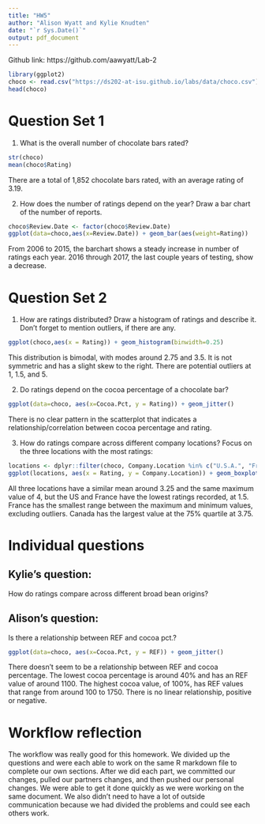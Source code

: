```yaml
---
title: "HW5"
author: "Alison Wyatt and Kylie Knudten"
date: "`r Sys.Date()`" 
output: pdf_document
---
```

Github link: https://github.com/aawyatt/Lab-2

```r
library(ggplot2)
choco <- read.csv("https://ds202-at-isu.github.io/labs/data/choco.csv")
head(choco)
```
# Question Set 1

1. What is the overall number of chocolate bars rated?

```r
str(choco)
mean(choco$Rating)
```
There are a total of 1,852 chocolate bars rated, with an average rating of 3.19. 

2. How does the number of ratings depend on the year? Draw a bar chart of the number of reports.

```r
choco$Review.Date <- factor(choco$Review.Date)
ggplot(data=choco,aes(x=Review.Date)) + geom_bar(aes(weight=Rating))
```

From 2006 to 2015, the barchart shows a steady increase in number of ratings each year. 2016 through 2017, the last couple years of testing, show a decrease.

# Question Set 2

1. How are ratings distributed? Draw a histogram of ratings and describe it. Don’t forget to mention outliers, if there are any.

```r
ggplot(choco,aes(x = Rating)) + geom_histogram(binwidth=0.25)
```
This distribution is bimodal, with modes around 2.75 and 3.5. It is not symmetric and has a slight skew to the right. There are potential outliers at 1, 1.5, and 5. 

2. Do ratings depend on the cocoa percentage of a chocolate bar?
```r
ggplot(data=choco, aes(x=Cocoa.Pct, y = Rating)) + geom_jitter()
```

There is no clear pattern in the scatterplot that indicates a relationship/correlation between cocoa percentage and rating.

3. How do ratings compare across different company locations? Focus on the three locations with the most ratings:

```r
locations <- dplyr::filter(choco, Company.Location %in% c("U.S.A.", "France", "Canada"))
ggplot(locations, aes(x = Rating, y = Company.Location)) + geom_boxplot()
```
All three locations have a similar mean around 3.25 and the same maximum value of 4, but the US and France have the lowest ratings recorded, at 1.5. France has the smallest range between the maximum and minimum values, excluding outliers. Canada has the largest value at the 75% quartile at 3.75. 

# Individual questions 

## Kylie's question:
How do ratings compare across different broad bean origins?

## Alison's question: 
Is there a relationship between REF and cocoa pct.?

```r
ggplot(data=choco, aes(x=Cocoa.Pct, y = REF)) + geom_jitter()
```
There doesn't seem to be a relationship between REF and cocoa percentage. The lowest cocoa percentage is around 40% and has an REF value of around 1100. The highest cocoa value, of 100%, has REF values that range from around 100 to 1750. There is no linear relationship, positive or negative. 

# Workflow reflection
The workflow was really good for this homework. We divided up the questions and were each able to work on the same R markdown file to complete our own sections. After we did each part, we committed our changes, pulled our partners changes, and then pushed our personal changes. We were able to get it done quickly as we were working on the same document. We also didn't need to have a lot of outside communication because we had divided the problems and could see each others work. 
